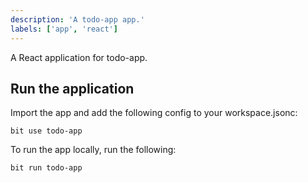 ```yaml
---
description: 'A todo-app app.'
labels: ['app', 'react']
---
```


A React application for todo-app. 

## Run the application

Import the app and add the following config to your workspace.jsonc:

```
bit use todo-app 
```

To run the app locally, run the following:

```
bit run todo-app 
```
